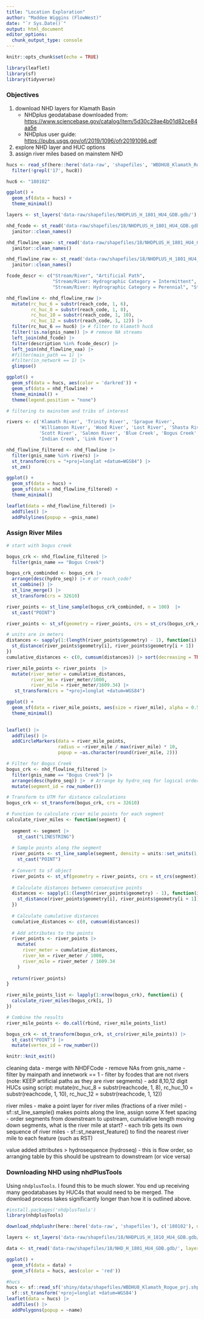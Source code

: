 ```yaml
---
title: "Location Exploration"
author: "Maddee Wiggins (FlowWest)"
date: "`r Sys.Date()`"
output: html_document
editor_options: 
  chunk_output_type: console
---
```


```r
knitr::opts_chunk$set(echo = TRUE)

library(leaflet)
library(sf)
library(tidyverse)
```

### **Objectives**

1.  download NHD layers for Klamath Basin
    -   NHDplus geodatabase downloaded from: <https://www.sciencebase.gov/catalog/item/5d30c29ae4b01d82ce84aa5e>
    -   NHDplus user guide: <https://pubs.usgs.gov/of/2019/1096/ofr20191096.pdf>
2.  explore NHD layer and HUC options
3.  assign river miles based on mainstem NHD

```r
hucs <- read_sf(here::here('data-raw', 'shapefiles', 'WBDHU8_Klamath_Rogue.shp')) |> 
  filter(!grepl('17', huc8)) 

huc6 <- "180102"

ggplot() +
  geom_sf(data = hucs) +
  theme_minimal()

```

```r
layers <- st_layers('data-raw/shapefiles/NHDPLUS_H_1801_HU4_GDB.gdb/')

nhd_fcode <- st_read('data-raw/shapefiles/18/NHDPLUS_H_1801_HU4_GDB.gdb/', layer = 'NHDFCode') |> 
  janitor::clean_names() 

nhd_flowline_vaa<- st_read('data-raw/shapefiles/18/NHDPLUS_H_1801_HU4_GDB.gdb/', layer = 'NHDPlusFlowlineVAA') |> 
  janitor::clean_names() 

nhd_flowline_raw <- st_read('data-raw/shapefiles/18/NHDPLUS_H_1801_HU4_GDB.gdb/', layer = 'NHDFlowline') |> 
  janitor::clean_names() 

fcode_descr <- c("Stream/River", "Artificial Path",
                 "Stream/River: Hydrographic Category = Intermittent",
                 "Stream/River: Hydrographic Category = Perennial", "Stream/River: Hydrographic Category = Ephemeral")  

nhd_flowline <- nhd_flowline_raw |> 
  mutate(rc_huc_6 = substr(reach_code, 1, 6),
         rc_huc_8 = substr(reach_code, 1, 8),
         rc_huc_10 = substr(reach_code, 1, 10),
         rc_huc_12 = substr(reach_code, 1, 12)) |> 
  filter(rc_huc_6 == huc6) |> # filter to klamath huc6
  filter(!is.na(gnis_name)) |> # remove NA streams 
  left_join(nhd_fcode) |> 
  filter(description %in% fcode_descr) |> 
  left_join(nhd_flowline_vaa) |> 
  #filter(main_path == 1) |> 
  #filter(in_network == 1) |> 
  glimpse()

ggplot() +
  geom_sf(data = hucs, aes(color = 'darkred')) +
  geom_sf(data = nhd_flowline) +
  theme_minimal() +  
  theme(legend.position = "none")

```

```r
# filtering to mainstem and tribs of interest 

rivers <- c('Klamath River', 'Trinity River', 'Sprague River',
            'Williamson River', 'Wood River', 'Lost River', 'Shasta River', 
            'Scott River', 'Salmon River', 'Blue Creek', 'Bogus Creek', 'Clear Creek',
            'Indian Creek', 'Link River')

nhd_flowline_filtered <- nhd_flowline |> 
  filter(gnis_name %in% rivers) |> 
  st_transform(crs = "+proj=longlat +datum=WGS84") |> 
  st_zm()

ggplot() +
  geom_sf(data = hucs) +
  geom_sf(data = nhd_flowline_filtered) +
  theme_minimal()

```

```r
leaflet(data = nhd_flowline_filtered) |> 
  addTiles() |> 
  addPolylines(popup = ~gnis_name)

```

### Assign River Miles 

```r
# start with bogus creek

bogus_crk <- nhd_flowline_filtered |> 
  filter(gnis_name == "Bogus Creek")

bogus_crk_combinded <- bogus_crk |> 
  arrange(desc(hydro_seq)) |> # or reach_code?
  st_combine() |> 
  st_line_merge() |> 
  st_transform(crs = 32610)

river_points <- st_line_sample(bogus_crk_combinded, n = 100)  |> 
  st_cast("POINT")

river_points <- st_sf(geometry = river_points, crs = st_crs(bogus_crk_combinded))

# units are in meters
distances <- sapply(1:(length(river_points$geometry) - 1), function(i) {
  st_distance(river_points$geometry[i], river_points$geometry[i + 1])
}) 
cumulative_distances <- c(0, cumsum(distances)) |> sort(decreasing = TRUE)

river_mile_points <- river_points  |> 
  mutate(river_meter = cumulative_distances,
         river_km = river_meter/1000,
         river_mile = river_meter/1609.34) |> 
   st_transform(crs = "+proj=longlat +datum=WGS84") 

ggplot() +
  geom_sf(data = river_mile_points, aes(size = river_mile), alpha = 0.5) +
  theme_minimal()

  
leaflet() |> 
  addTiles() |> 
  addCircleMarkers(data = river_mile_points,
                   radius = ~river_mile / max(river_mile) * 10,
                   popup = ~as.character(round(river_mile, 2))) 


```

```r
# Filter for Bogus Creek
bogus_crk <- nhd_flowline_filtered |> 
  filter(gnis_name == "Bogus Creek") |> 
  arrange(desc(hydro_seq)) |>  # Arrange by hydro_seq for logical order
  mutate(segment_id = row_number())

# Transform to UTM for distance calculations
bogus_crk <- st_transform(bogus_crk, crs = 32610)

# Function to calculate river mile points for each segment
calculate_river_miles <- function(segment) {
  
  segment <- segment |> 
    st_cast("LINESTRING")
  
  # Sample points along the segment
  river_points <- st_line_sample(segment, density = units::set_units(1, 1/km)) |> 
    st_cast("POINT")
  
  # Convert to sf object
  river_points <- st_sf(geometry = river_points, crs = st_crs(segment))
  
  # Calculate distances between consecutive points
  distances <- sapply(1:(length(river_points$geometry) - 1), function(i) {
    st_distance(river_points$geometry[i], river_points$geometry[i + 1])
  })
  
  # Calculate cumulative distances
  cumulative_distances <- c(0, cumsum(distances))
  
  # Add attributes to the points
  river_points <- river_points |> 
    mutate(
      river_meter = cumulative_distances,
      river_km = river_meter / 1000,
      river_mile = river_meter / 1609.34
    )
  
  return(river_points)
}

river_mile_points_list <- lapply(1:nrow(bogus_crk), function(i) {
  calculate_river_miles(bogus_crk[i, ])
})

# Combine the results
river_mile_points <- do.call(rbind, river_mile_points_list)

bogus_crk <- st_transform(bogus_crk, st_crs(river_mile_points)) |> 
  st_cast("POINT") |> 
  mutate(vertex_id = row_number()) 

```

```r
knitr::knit_exit()
```

cleaning data - merge with NHDFCode - remove NAs from gnis_name - filter by mainpath and innetwork == 1 - filter by fcodes that are not rivers (note: KEEP artificial paths as they are river segments) - add 8,10,12 digit HUCs using script:
mutate(rc_huc_8 = substr(reachcode, 1, 8), rc_huc_10 = substr(reachcode, 1, 10), rc_huc_12 = substr(reachcode, 1, 12))

river miles - make a point layer for river miles (fractions of a river mile) - sf::st_line_sample() makes points along the line, assign some X feet spacing - order segments from downstream to upstream, cumulative length moving down segments, what is the river mile at start? - each trib gets its own sequence of river miles - sf::st_nearest_feature() to find the nearest river mile to each feature (such as RST)

value added attributes \> hydrosequence (hydroseq) - this is flow order, so arranging table by this should be upstream to downstream (or vice versa)

### Downloading NHD using nhdPlusTools

Using `nhdplusTools`. I found this to be much slower. You end up receiving many geodatabases by HUC4s that would need to be merged. The download process takes significantly longer than how it is outlined above. 
```r
#install.packages('nhdplusTools')
library(nhdplusTools)

download_nhdplushr(here::here('data-raw', 'shapefiles'), c('180102'), download_files = TRUE)

```

```r
layers <- st_layers('data-raw/shapefiles/18/NHDPLUS_H_1810_HU4_GDB.gdb/')

data <- st_read('data-raw/shapefiles/18/NHD_H_1801_HU4_GDB.gdb/', layer = 'NHDFlowline')

ggplot() +
  geom_sf(data = data) +
  geom_sf(data = hucs, aes(color = 'red')) 

```


```r
#hucs
hucs <- sf::read_sf('shiny/data/shapefiles/WBDHU8_Klamath_Rogue_prj.shp') |> 
  sf::st_transform('+proj=longlat +datum=WGS84')
leaflet(data = hucs) |> 
  addTiles() |> 
  addPolygons(popup = ~name)

```
